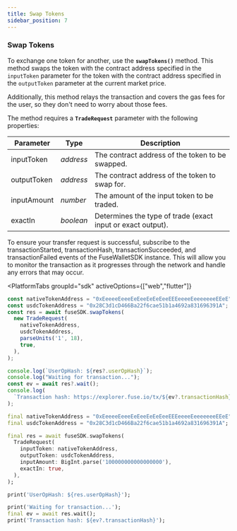 ```yaml
---
title: Swap Tokens
sidebar_position: 7
---
```



### Swap Tokens

To exchange one token for another, use the **`swapTokens()`** method. This method swaps the token with the contract address specified in the `inputToken` parameter for the token with the contract address specified in the `outputToken` parameter at the current market price.&#x20;

Additionally, this method relays the transaction and covers the gas fees for the user, so they don't need to worry about those fees.

The method requires a **`TradeRequest`** parameter with the following properties:

| Parameter   | Type      | Description                                                      |
| ----------- | --------- | ------------------------------------------------                 |
| inputToken  | _address_ | The contract address of the token to be swapped.                 |
| outputToken | _address_ | The contract address of the token to swap for.                   |
| inputAmount | _number_  | The amount of the input token to be traded.                      |
| exactIn     | _boolean_ | Determines the type of trade (exact input or exact output).      |

To ensure your transfer request is successful, subscribe to the transactionStarted, transactionHash, transactionSucceeded, and transactionFailed events of the FuseWalletSDK instance. This will allow you to monitor the transaction as it progresses through the network and handle any errors that may occur.

<PlatformTabs
	groupId="sdk"
	activeOptions={["web","flutter"]}
>
<PlatformTabItem value="web">

```javascript
const nativeTokenAddress = "0xEeeeeEeeeEeEeeEeEeEeeEEEeeeeEeeeeeeeEEeE";
const usdcTokenAddress = "0x28C3d1cD466Ba22f6cae51b1a4692a831696391A";
const res = await fuseSDK.swapTokens(
  new TradeRequest(
    nativeTokenAddress,
    usdcTokenAddress,
    parseUnits('1', 18),
    true,
  ),
);

console.log(`UserOpHash: ${res?.userOpHash}`);
console.log("Waiting for transaction...");
const ev = await res?.wait();
console.log(
  `Transaction hash: https://explorer.fuse.io/tx/${ev?.transactionHash}`
);
```

</PlatformTabItem>

<PlatformTabItem value="flutter">

```dart
final nativeTokenAddress = "0xEeeeeEeeeEeEeeEeEeEeeEEEeeeeEeeeeeeeEEeE";
final usdcTokenAddress = "0x28C3d1cD466Ba22f6cae51b1a4692a831696391A";

final res = await fuseSDK.swapTokens(
  TradeRequest(
    inputToken: nativeTokenAddress,
    outputToken: usdcTokenAddress,
    inputAmount: BigInt.parse('100000000000000000'),
    exactIn: true,
  ),
);

print('UserOpHash: ${res.userOpHash}');

print('Waiting for transaction...');
final ev = await res.wait();
print('Transaction hash: ${ev?.transactionHash}');
```

</PlatformTabItem>
</PlatformTabs>
